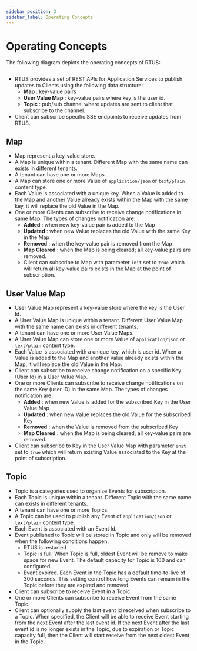 ```yaml
---
sidebar_position: 3
sidebar_label: Operating Concepts
---
```



# Operating Concepts

The following diagram depicts the operating concepts of RTUS:


<div  class="centerize" >
    <div style={{ marginBottom: "2rem", maxWidth: "600px" }}>
        <Image img={operatingConcepts} />
    </div>
</div>

- RTUS provides a set of REST APIs for Application Services to publish updates to Clients using the following data structure:
    -	**Map** : key-value pairs
    -	**User Value Map** : key-value pairs where key is the user id.
    -	**Topic** : pub/sub channel where updates are sent to client that subscribe to the channel.
-	Client can subscribe specific SSE endpoints to receive updates from RTUS.



##	Map

-	Map represent a key-value store.
-	A Map is unique within a tenant. Different Map with the same name can exists in different tenants.
-	A tenant can have one or more Maps.
-	A Map can store one or more Value of `application/json` or `text/plain` content type.
-	Each Value is associated with a unique key. When a Value is added to the Map and another Value already exists within the Map with the same key, it will replace the old Value in the Map.
-	One or more Clients can subscribe to receive change notifications in same Map. The types of changes notification are:
    -	**Added** : when new key-value pair is added to the Map
    -	**Updated** : when new Value replaces the old Value with the same Key in the Map
    -	**Removed** : when the key-value pair is removed from the Map
    -	**Map Cleared** : when the Map is being cleared; all key-value pairs are removed. 
    -	Client can subscribe to Map with parameter `init` set to `true` which will return all key-value pairs exists in the Map at the point of subscription.

##	User Value Map

-	User Value Map represent a key-value store where the key is the User Id.
-	A User Value Map is unique within a tenant. Different User Value Map with the same name can exists in different tenants.
-	A tenant can have one or more User Value Maps.
-	A User Value Map can store one or more Value of `application/json` or `text/plain` content type.
-	Each Value is associated with a unique key, which is user id. When a Value is added to the Map and another Value already exists within the Map, it will replace the old Value in the Map.
-	Client can subscribe to receive change notification on a specific Key (User Id) in a User Value Map.  
-	One or more Clients can subscribe to receive change notifications on the same Key (user ID) in the same Map. The types of changes notification are:
    -	**Added** : when new Value is added for the subscribed Key in the User Value Map
    -	**Updated** : when new Value replaces the old Value for the subscribed Key
    -	**Removed** : when the Value is removed from the subscribed Key
    -	**Map Cleared** : when the Map is being cleared; all key-value pairs are removed. 
-	Client can subscribe to Key in the User Value Map with parameter `init` set to `true` which will return existing Value associated to the Key at the point of subscription.

##	Topic

-	Topic is a categories used to organize Events for subscription. 
-	Each Topic is unique within a tenant. Different Topic with the same name can exists in different tenants.
-	A tenant can have one or more Topics.
-	A Topic can be used to publish any Event of `application/json` or `text/plain` content type.
-	Each Event is associated with an Event Id. 
-	Event published to Topic will be stored in Topic and only will be removed when the following conditions happen:
    -	RTUS is restarted
    -	Topic is full. When Topic is full, oldest Event will be remove to make space for new Event. The default capacity for Topic is 100 and can configured.
    -	Event expired. Each Event in the Topic has a default time-to-live of 300 seconds. This setting control how long Events can remain in the Topic before they are expired and removed. 
-	Client can subscribe to receive Event in a Topic.
-	One or more Clients can subscribe to receive Event from the same Topic.
-	Client can optionally supply the last event id received when subscribe to a Topic. When specified, the Client will be able to receive Event starting from the next Event after the last event id. If the next Event after the last event id is no longer exists in the Topic, due to expiration or Topic capacity full, then the Client will start receive from the next oldest Event in the Topic.
